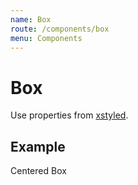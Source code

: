 ```yaml
---
name: Box
route: /components/box
menu: Components
---
```



# Box

Use properties from [xstyled](https://www.smooth-code.com/open-source/xstyled/docs/system-props/).

## Example

<Playground>
  <Box
    display="flex"
    width={1}
    height="500px"
    justifyContent="center"
    alignItems="center"
    backgroundColor="primary.100"
  >
    <Box backgroundColor="white" padding="50px">
      Centered Box
    </Box>
  </Box>
</Playground>
